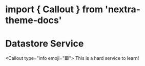 # import { Callout } from 'nextra-theme-docs'

# Datastore Service

<Callout type="info emoji="🟥">
    This is a hard service to learn!
</Callout>
